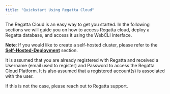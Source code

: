 ```yaml
---
title: "Quickstart Using Regatta Cloud"
---
```


The Regatta Cloud is an easy way to get you started. In the following sections we will guide you on how to access Regatta cloud, deploy a Regatta database, and access it using the WebCLI interface.

**Note**: If you would like to create a self-hosted cluster, please refer to the [**Self-Hosted-Deployment**](https://docs.regatta.dev/self-hosted-deployment/prerequisites) section.

It is assumed that you are already registered with Regatta and received a Username (email used to register) and Password to access the Regatta Cloud Platform. It is also assumed that a registered account(s) is associated with the user.

If this is not the case, please reach out to Regatta support.